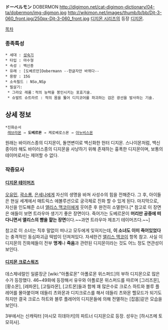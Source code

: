 '''ドーベルモン''' DOBERMON
http://digimon.net/cat-digimon-dictionary/04-ta/dobermon/img-digmon.jpg http://wikimon.net/images/thumb/b/bb/Djt-3-060_front.jpg/250px-Djt-3-060_front.jpg
[[디지몬 시리즈]]의 등장 [[디지몬]].

[[목차]]
=== 종족특성 ===
 * 세대 : [[성숙기]]
 * 타입 : 마수형
 * 속성 : 백신종
 * 유래 : [도베르만]Dobermann --한글자만 바뀌다--
 * 용량 : 15G
 * 소속필드 : NSo,NSp
 * 필살기:
  * 그라오 레룸：적의 능력을 봉인시키는 포효기술.
  * 슈발트 슈트라르 : 적의 몸을 뚫어 디지코어를 파괴하는 검은 광선을 발사하는 기술.

== 상세 정보 ==
 *진화순서
  [[래브라몬]] → '''도베르몬''' → 케로베로스몬 → [[아누비스몬]]

원래는 바이러스종의 디지몬이, 돌연변이로 백신화한 헌터 디지몬. 스나이몬처럼, 백신종이라 해도 바이러스종의 디지몬을 사냥하기 위해 존재하는 흉폭한 디지몬이며, 보통의 테이머로서는 제어할 수 없다.

=== 작중묘사 ===
==== [[디지몬 테이머즈]] ====
[[오유민]], [[곽소룡]], [[은세나]]에게 자신의 생명을 바쳐 사성수의 힘을 전해준다.  그 후, 아이들은 현실 세계에서 매트릭스 에볼루션으로 궁극체로 진화 할 수 있게 된다. 마지막으로, 자신을 인도해준 소녀 [[앨리스 맥코이]]에게 웃어준 후 완전히 소멸한다.[* 참고로 이 장면은 애들이 보면 트라우마 생기기 좋은 장면이다. 죽어가는 도베르몬이 '''머리만 공중에 떠 다니면서 앨리스의 뺨을 햩는 장면'''이다.~~과연 트라우마 제조기 테이머즈다.~~]

참고로 이 소녀는 직후 말없이 떠나고 모두에게 잊혀지는데, '''이 소녀도 이미 죽어있었다'''는 충격적인 동심파괴급 떡밥이 던져져있다. 자세한건 [[앨리스 맥코이]] 항목 참고. 사실 이 디지몬의 진화체들이 전부 '''명계'''나 '''죽음'''과 관련된 디지몬이라는 것도 어느 정도 연관성이 보인다.
==== [[디지몬 크로스워즈]] ====
데스제네럴인 일륜장군 [wiki:"아폴로몬" 아폴로몬 위스퍼드]의 부하 디지몬으로 많은수가 등장했다. 46~49화에 등장해서 유우와 아폴로몬 위스퍼드를 따르며 [그리즈몬], [황소몬], [레파몬], [고릴라몬], [고트몬]들과 함께 꽤 많은수로 크로스 하트와 블루 플레어를 몰아붙이며 데들리 츠와몬과 디지크로스를 해서 데들리 츠와몬 헬모드가 되기도 하지만 결국 크로스 하트와 블루 플레어의 디지몬들에 의해 전멸하는 [잡몹]같은 모습을 보인다. 

3부에서는 신캐릭터 [마시모 히데아키]의 파트너 디지몬으로 등장. 성우는 [하시즈메 토모히사].
